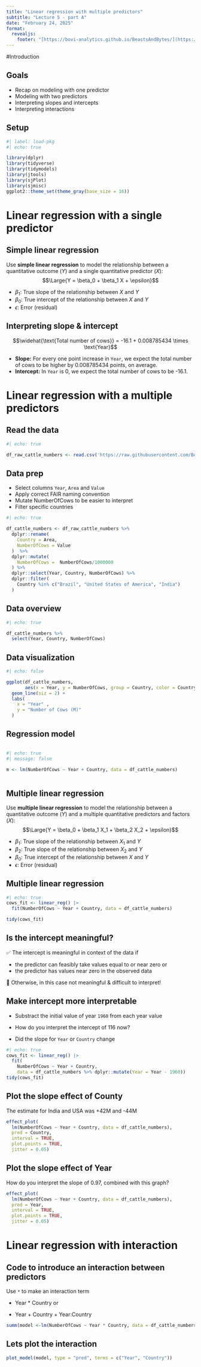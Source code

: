 ```yaml
---
title: "Linear regression with multiple predictors"
subtitle: "Lecture 5 - part A"
date: "February 24, 2025"
format: 
  revealjs:
    footer: "[https://bovi-analytics.github.io/BeastsAndBytes/](https://bovi-analytics.github.io/BeastsAndBytes/)"
---
```


#Introduction

## Goals

-   Recap on modeling with one predictor
-   Modeling with two predictors
-   Interpreting slopes and intercepts
-   Interpreting interactions

## Setup

```r
#| label: load-pkg
#| echo: true

library(dplyr)
library(tidyverse)
library(tidymodels)
library(jtools)
library(sjPlot)
library(sjmisc)
ggplot2::theme_set(theme_gray(base_size = 16))
```

# Linear regression with a single predictor

## Simple linear regression {.smaller}

Use **simple linear regression** to model the relationship between a quantitative outcome ($Y$) and a single quantitative predictor ($X$): $$\Large{Y = \beta_0 + \beta_1 X + \epsilon}$$

::: incremental
-   $\beta_1$: True slope of the relationship between $X$ and $Y$
-   $\beta_0$: True intercept of the relationship between $X$ and $Y$
-   $\epsilon$: Error (residual)
:::

## Interpreting slope & intercept

$$\widehat{\text{Total number of cows}} = -16.1 + 0.008785434    \times \text{Year}$$

::: incremental
-   **Slope:** For every one point increase in `Year`, we expect the total number of cows to be higher by 0.008785434 points, on average.
-   **Intercept:** In `Year` is 0, we expect the total number of cows to be -16.1.
:::

# Linear regression with a multiple predictors

## Read the data

```r
#| echo: true

df_raw_cattle_numbers <- read.csv('https://raw.githubusercontent.com/Bovi-analytics/minor-digital-agriculture/refs/heads/main/data/fao-cattle-numbers.csv')
```

## Data prep

-   Select columns `Year`, `Area` and `Value`
-   Apply correct FAIR naming convention
-   Mutate NumberOfCows to be easier to interpret
-   Filter specific countries

```r
#| echo: true

df_cattle_numbers <- df_raw_cattle_numbers %>%
  dplyr::rename(
    Country = Area,
    NumberOfCows = Value
  )  %>%
  dplyr::mutate(
    NumberOfCows =  NumberOfCows/1000000
  ) %>%
  dplyr::select(Year, Country, NumberOfCows) %>%
  dplyr::filter(
    Country %in% c("Brazil", "United States of America", "India")
  )
```

## Data overview

```r
#| echo: true

df_cattle_numbers %>%
  select(Year, Country, NumberOfCows)
```

## Data visualization

```r
#| echo: false

ggplot(df_cattle_numbers, 
       aes(x = Year, y = NumberOfCows, group = Country, color = Country)) +
  geom_line(siz = 2) + 
  labs(
    x = "Year" , 
    y = "Number of Cows (M)"
  )
```

## Regression model {#regression-model-1}

::: columns
```r
#| echo: true
#| message: false

m <- lm(NumberOfCows ~ Year + Country, data = df_cattle_numbers)
```
:::

## Multiple linear regression {.smaller}

Use **multiple linear regression** to model the relationship between a quantitative outcome ($Y$) and a multiple quantitative predictors and factors ($X$): $$\Large{Y = \beta_0 + \beta_1 X_1 + \beta_2 X_2 + \epsilon}$$

::: incremental
-   $\beta_1$: True slope of the relationship between $X_1$ and $Y$
-   $\beta_2$: True slope of the relationship between $X_2$ and $Y$
-   $\beta_0$: True intercept of the relationship between $X$ and $Y$
-   $\epsilon$: Error (residual)
:::

## Multiple linear regression

```r
#| echo: true
cows_fit <- linear_reg() |>
  fit(NumberOfCows ~ Year + Country, data = df_cattle_numbers)

tidy(cows_fit)
```

## Is the intercept meaningful?

✅ The intercept is meaningful in context of the data if

-   the predictor can feasibly take values equal to or near zero or
-   the predictor has values near zero in the observed data

🛑 Otherwise, in this case not meaningful & difficult to interpret!

## Make intercept more interpretable

-   Substract the initial value of year `1960` from each year value

-   How do you interpret the intercept of 116 now?

-   Did the slope for `Year` or `Country` change

```r
#| echo: true
cows_fit <- linear_reg() |>
  fit(
    NumberOfCows ~ Year + Country, 
    data = df_cattle_numbers %>% dplyr::mutate(Year = Year - 1960))
tidy(cows_fit)
```

## Plot the slope effect of County

The estimate for India and USA was +42M and -44M

```r
effect_plot(
  lm(NumberOfCows ~ Year + Country, data = df_cattle_numbers),
  pred = Country, 
  interval = TRUE, 
  plot.points = TRUE, 
  jitter = 0.05)
```

## Plot the slope effect of Year

How do you interpret the slope of 0.97, combined with this graph?

```r
effect_plot(
  lm(NumberOfCows ~ Year + Country, data = df_cattle_numbers),
  pred = Year, 
  interval = TRUE, 
  plot.points = TRUE, 
  jitter = 0.05)
```

# Linear regression with interaction

## Code to introduce an interaction between predictors

Use `*` to make an interaction term

-   Year \* Country or

-   Year + Country + Year:Country

```r
summ(model <-lm(NumberOfCows ~ Year * Country, data = df_cattle_numbers %>% dplyr::mutate(Year = Year - 1960)))
```

## Lets plot the interaction

```r
plot_model(model, type = "pred", terms = c("Year", "Country"))

```
